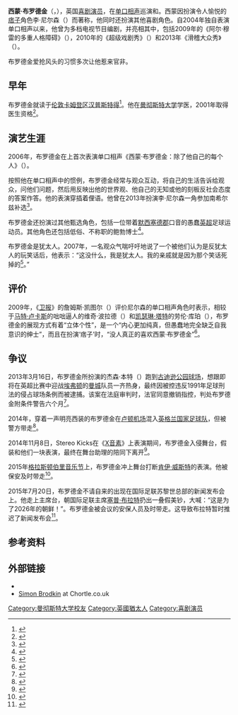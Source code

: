 {{NoteTA
|1=zh-cn:单口相声;zh-hk:棟篤笑;
}}

{{infobox comedian
| name                 = 西蒙·布罗德金<br>Simon Brodkin
| image                =
| imagesize            = 
| caption              = 
| pseudonym            = 
| birth_name           = 
| birth_date           = {{birth date and age|1977|9|29}}
| birth_place          = {{ENG}}[[伦敦|伦敦]][[卡姆登区|卡姆登区]]
| death_date           = 
| death_place          = 
| medium               = 
| nationality          = {{UK}}
| subject              = 
| influences           = 
| influenced           = 
| spouse               = 
| domesticpartner      = 
| notable_work         = 
| signature            = 
| website              = http://www.leenelson.com   
| footnotes            = 
| current_members      = 
| past_members         = 
}}
'''西蒙·布罗德金'''（{{lang-en|Simon Brodkin}}，{{bd|1977年|9月29日||}}），英国[[喜剧演员|喜剧演员]]，在[[单口相声|单口相声]]巡演和{{le|喜剧电视|Television comedy}}。西蒙因扮演令人愉悦的[[痞子|痞子]]角色李·尼尔森（{{lang-en|Lee Nelson}}）而著称，他同时还扮演其他喜剧角色。自2004年独自表演单口相声以来，他曾为多档电视节目编剧，并亮相其中，包括2009年的《阿尔·穆雷的多重人格障碍》（{{lang|en|''Al Murray's Multiple Personality Disorder''}}），2010年的《超级戏剧秀》（{{lang|en|''Lee Nelson's Well Good Show''}}）和2013年《滑稽大众秀》（{{lang|en|''Lee Nelson's Well Funny People''}}）。

布罗德金爱抢风头的习惯多次让他惹来官非。

== 早年 ==
布罗德金就读于[[伦敦|伦敦]][[卡姆登区|卡姆登区]][[汉普斯特得|汉普斯特得]]{{le|英国大学学院学校|University College School|大学学院学校}}<ref>{{cite web|title=Not laughing anymore? How a well-good stunt landed the joker behind Lee Nelson in court|url=http://www.independent.co.uk/arts-entertainment/comedy/features/not-laughing-anymore-how-a-wellgood-stunt-landed-the-joker-behind-lee-nelson-in-court-8555650.html|website=The Independent|accessdate=2015-07-23|date=2013-04-01|archive-date=2015-06-10|archive-url=https://web.archive.org/web/20150610021501/http://www.independent.co.uk/arts-entertainment/comedy/features/not-laughing-anymore-how-a-wellgood-stunt-landed-the-joker-behind-lee-nelson-in-court-8555650.html|dead-url=no}}</ref>。他在[[曼彻斯特大学|曼彻斯特大学]]学医，2001年取得医生资格<ref name=metroxfactor>{{cite news|first1=Amy|last1=Duncan|title=The X Factor 2014: Who is Stereo Kicks stage invader Lee Nelson|url=http://metro.co.uk/2014/11/09/the-x-factor-2014-who-is-stereo-kicks-stage-invader-lee-nelson-lets-take-a-look-at-some-of-his-previous-pranks-4941216/|work=Metro|date=2014-11-09|accessdate=2015-07-20|archive-date=2020-12-01|archive-url=https://web.archive.org/web/20201201213414/https://metro.co.uk/2014/11/09/the-x-factor-2014-who-is-stereo-kicks-stage-invader-lee-nelson-lets-take-a-look-at-some-of-his-previous-pranks-4941216/|dead-url=no}}</ref>。

== 演艺生涯 ==
2006年，布罗德金在{{le|爱丁堡艺穗节|Edinburgh Festival Fringe}}上首次表演单口相声《西蒙·布罗德金：除了他自己的每个人》（{{lang|en|''Simon Brodkin: Everyone But Himself''}}）。

按照他在单口相声中的惯例，布罗德金经常与观众互动，将自己的生活告诉给观众，问他们问题，然后用反映出他的世界观、他自己的无知或他的刻板反社会态度的答案作答。他的表演穿插着俚语。他曾在2013年扮演李·尼尔森一角参加南希尔兹补选<ref>{{cite web |title=Comedian Lee Nelson announces plans to stand in South Shields by-election |date=2013-04-19 |first=Andrew |last=Dipper |url=http://www.gigglebeats.co.uk/2013/04/comedian-lee-nelson-announces-plans-to-stand-in-south-shields-bi-election/ |work=Giggle Beats |access-date=2015-07-23 |archive-date=2016-03-27 |archive-url=https://web.archive.org/web/20160327031011/http://www.gigglebeats.co.uk/2013/04/comedian-lee-nelson-announces-plans-to-stand-in-south-shields-bi-election/ |dead-url=no }}</ref>。

布罗德金还扮演过其他甄选角色，包括一位带着[[默西塞德郡|默西塞德郡]]口音的愚蠢[[英超|英超]]足球运动员。其他角色还包括低俗、不称职的鲍勃博士<ref>{{Cite web |url=http://www.chortle.co.uk/comics/s/3098/simon_brodkin |title=Chortle page for Simon Brodkin |access-date=2015-07-23 |archive-date=2021-05-10 |archive-url=https://web.archive.org/web/20210510200756/https://www.chortle.co.uk/comics/s/3098/simon_brodkin |dead-url=no }}</ref>。

布罗德金是犹太人。2007年，一名观众气喘吁吁地说了一个被他们认为是反犹太人的玩笑话后，他表示：“这没什么，我是犹太人。我的亲戚就是因为那个笑话死掉的<ref>{{cite news|last1=Niemtus|first1=Zofia|title=Simon Brodkin: One Man Comedy Club|url=http://metro.co.uk/2007/08/20/simon-brodkin-one-man-comedy-club-46889/|accessdate=2014-11-09|work=Metro|date=2007-08-20|archive-date=2017-10-05|archive-url=https://web.archive.org/web/20171005100913/http://metro.co.uk/2007/08/20/simon-brodkin-one-man-comedy-club-46889/|dead-url=no}}</ref>。”

== 评价 ==
2009年，《[[卫报|卫报]]》的詹姆斯·凯图尔（{{lang|en|James Kettle}}）评价尼尔森的单口相声角色时表示，相较于[[马特·卢卡斯|马特·卢卡斯]]的咄咄逼人的维奇·波拉德（{{lang|en|Vicky Pollard}}）和[[凯瑟琳·塔特|凯瑟琳·塔特]]的劳伦·库珀（{{lang|en|Lauren Cooper}}），布罗德金的展现方式有着“立体个性”，是一个“内心更加纯真，但愚蠢地完全缺乏自我意识的绅士”，而且在扮演‘痞子’时，“没人真正的喜欢西蒙·布罗德金”<ref>{{cite news |url=http://www.guardian.co.uk/stage/2009/apr/25/simon-brodkin-comedy-tour |title=Comedy preview: Simon Brodkin, on tour |work=The Guardian |date=2009-04-25 |accessdate=2015-07-23 |archive-date=2012-01-07 |archive-url=https://web.archive.org/web/20120107140234/http://www.guardian.co.uk/stage/2009/apr/25/simon-brodkin-comedy-tour |dead-url=no }}</ref>。

== 争议 ==
2013年3月16日，布罗德金所扮演的杰森·本特（{{lang|en|Jason Bent}}）跑到[[古迪逊公园球场|古迪逊公园球场]]，想跟即将在英超比赛中迎战[[埃弗顿足球俱乐部|埃弗顿]]的[[曼彻斯特城足球俱乐部|曼城]]队员一齐热身，最终因被控违反1991年足球刑法的侵占球场条例而被逮捕。该案在法庭审判时，法官同意撤销指控，判处布罗德金附条件警告六个月<ref>{{cite news |url=http://www.independent.co.uk/news/uk/crime/tv-comic-simon-brodkin-aka-lee-nelson-aka-jason-bent-cautioned-over-stunt-limbering-up-on-pitch-with-manchester-city-players-8558457.html |title=TV comic Simon Brodkin (aka Lee Nelson aka Jason Bent) cautioned over stunt limbering up on pitch with Manchester City players |first=Mike |last=Hornby |newspaper=The Independent |date=2013-04-03 |accessdate=2014-08-30 |archive-date=2015-09-25 |archive-url=https://web.archive.org/web/20150925161552/http://www.independent.co.uk/news/uk/crime/tv-comic-simon-brodkin-aka-lee-nelson-aka-jason-bent-cautioned-over-stunt-limbering-up-on-pitch-with-manchester-city-players-8558457.html |dead-url=no }}</ref>。

2014年，穿着一声明亮西装的布罗德金在[[卢顿机场|卢顿机场]]混入[[英格兰国家足球队|英格兰国家足球队]]，但被警方带走<ref>{{cite news |url=http://www.theguardian.com/football/2014/jun/01/world-cup-2014-comedian-jason-bent-england-team-lee-nelson |title=World Cup 2014: comedian tries to join England team plane |website=The Guardian |agency=Press Association |date=2014-06-01 |accessdate=2014-08-30 |archive-date=2021-04-09 |archive-url=https://web.archive.org/web/20210409045429/https://www.theguardian.com/football/2014/jun/01/world-cup-2014-comedian-jason-bent-england-team-lee-nelson |dead-url=no }}</ref>。

2014年11月8日，Stereo Kicks在《[[X音素|X音素]]》上表演期间，布罗德金入侵舞台，假装和他们一块表演，最终在舞台助理的陪同下离开<ref>{{cite news|first1=Nola|last1=Ojomu|first2=Alasdair|last2=Glennie|title='There are so many of them I thought anyone could have a go': Prankster Lee Nelson gatecrashes Stereo Kicks' live performance on The X Factor|url=http://www.dailymail.co.uk/tvshowbiz/article-2826949/There-thought-Prankster-Lee-Nelson-gatecrashes-Stereo-Kicks-live-performance-X-Factor.html|work=Daily Mail|date=201411-08|accessdate=2015-06-28|archive-date=2020-11-12|archive-url=https://web.archive.org/web/20201112042652/https://www.dailymail.co.uk/tvshowbiz/article-2826949/There-thought-Prankster-Lee-Nelson-gatecrashes-Stereo-Kicks-live-performance-X-Factor.html|dead-url=no}}</ref>。

2015年[[格拉斯顿伯里音乐节|格拉斯顿伯里音乐节]]上，布罗德金冲上舞台打断[[肯伊·威斯特|肯伊·威斯特]]的表演。他被保安及时带走<ref>{{cite news|first=Josh|last=Halliday|title=Kanye West's Glastonbury show disrupted by Lee Nelson|url=http://www.theguardian.com/music/2015/jun/28/kanye-west-glastonbury-gig-interrupted-lee-nelson-stage-invasion|work=The Guardian|date=2015-06-28|accessdate=2015-06-28|archive-date=2020-11-08|archive-url=https://web.archive.org/web/20201108092537/http://www.theguardian.com/music/2015/jun/28/kanye-west-glastonbury-gig-interrupted-lee-nelson-stage-invasion|dead-url=no}}</ref>。

2015年7月20日，布罗德金不请自来的出现在国际足联苏黎世总部的新闻发布会上。他走上主席台，朝国际足联主席[[塞普·布拉特|塞普·布拉特]]扔出一叠假美钞，大喊：“这是为了2026年的朝鲜！”。布罗德金被会议的安保人员及时带走。这导致布拉特暂时推迟了新闻发布会<ref>{{cite web|url=http://www.bbc.co.uk/news/world-europe-33591332|title=UK prankster Simon Brodkin throws money at Fifa's Blatter|work=bbc.com|accessdate=2015-07-20|archive-date=2017-03-28|archive-url=https://web.archive.org/web/20170328065015/http://www.bbc.co.uk/news/world-europe-33591332|dead-url=no}}</ref>。

== 参考资料 ==
{{reflist|2}}
== 外部链接 ==
* {{Official website|http://www.leenelson.com}}
* [http://www.chortle.co.uk/comics/s/3098/simon_brodkin Simon Brodkin] {{Wayback|url=http://www.chortle.co.uk/comics/s/3098/simon_brodkin |date=20210510200756 }} at Chortle.co.uk
{{DEFAULTSORT: Brodkin, Simon}}
[[Category:曼彻斯特大学校友|Category:曼彻斯特大学校友]]
[[Category:英國猶太人|Category:英國猶太人]]
[[Category:喜剧演员|Category:喜剧演员]]